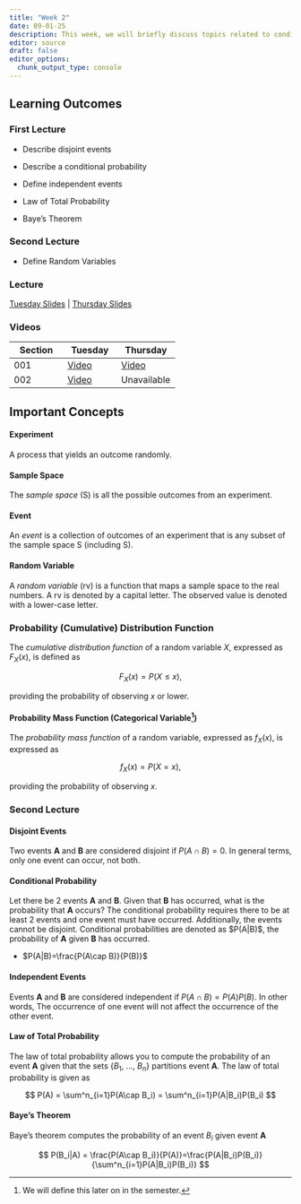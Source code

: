 ```yaml
---
title: "Week 2"
date: 09-01-25
description: This week, we will briefly discuss topics related to conditional probabilities. Additionally, we will introduce commonly used distribution functions.
editor: source
draft: false
editor_options: 
  chunk_output_type: console
---
```


## Learning Outcomes

### First Lecture

-   Describe disjoint events

-   Describe a conditional probability

-   Define independent events

-   Law of Total Probability

-   Baye's Theorem

### Second Lecture

-   Define Random Variables


### Lecture

[Tuesday Slides](https://m352.inqs.info/lectures/2a) | [Thursday Slides](https://m352.inqs.info/lectures/2b)


### Videos

| Section | Tuesday | Thursday | 
|---------|---------|----------|
| 001     |  [Video](https://youtu.be/8F39GF3VzlU)       |  [Video](https://youtu.be/Rd4kGcmZ6Fc)   |
| 002     |    [Video](https://youtu.be/vTqMbMKQLeM)     |     Unavailable    |

## Important Concepts

#### Experiment

A process that yields an outcome randomly.

#### Sample Space

The *sample space* (S) is all the possible outcomes from an experiment.

#### Event

An *event* is a collection of outcomes of an experiment that is any subset of the sample space S (including S).

#### Random Variable

A *random variable* (rv) is a function that maps a sample space to the real numbers. A rv is denoted by a capital letter. The observed value is denoted with a lower-case letter.

### Probability (Cumulative) Distribution Function

The *cumulative distribution function* of a random variable $X$, expressed as $F_X(x)$, is defined as

$$
F_X(x) = P(X\leq x),
$$

providing the probability of observing $x$ or lower.

#### Probability Mass Function (Categorical Variable[^1])

[^1]: We will define this later on in the semester.

The *probability mass function* of a random variable, expressed as $f_X(x)$, is expressed as

$$
f_X(x)=P(X=x),
$$

providing the probability of observing $x$.

### Second Lecture

#### **Disjoint Events**

Two events **A** and **B** are considered disjoint if $P(A\cap B)=0$. In general terms, only one event can occur, not both.

#### Conditional Probability

Let there be 2 events **A** and **B**. Given that **B** has occurred, what is the probability that **A** occurs? The conditional probability requires there to be at least 2 events and one event must have occurred. Additionally, the events cannot be disjoint. Conditional probabilities are denoted as \$P(A\|B)\$, the probability of **A** given **B** has occurred.

-   $P(A|B)=\frac{P(A\cap B)}{P(B)}$

#### Independent Events

Events **A** and **B** are considered independent if $P(A\cap B)=P(A)P(B)$. In other words, The occurrence of one event will not affect the occurrence of the other event.

#### Law of Total Probability

The law of total probability allows you to compute the probability of an event **A** given that the sets {$B_1$, ..., $B_n$} partitions event **A**. The law of total probability is given as

$$
P(A) = \sum^n_{i=1}P(A\cap B_i) = \sum^n_{i=1}P(A|B_i)P(B_i)
$$

#### Baye's Theorem

Baye's theorem computes the probability of an event $B_i$ given event **A**

$$
P(B_i|A) = \frac{P(A\cap B_i)}{P(A)}=\frac{P(A|B_i)P(B_i)}{\sum^n_{i=1}P(A|B_i)P(B_i)}
$$

